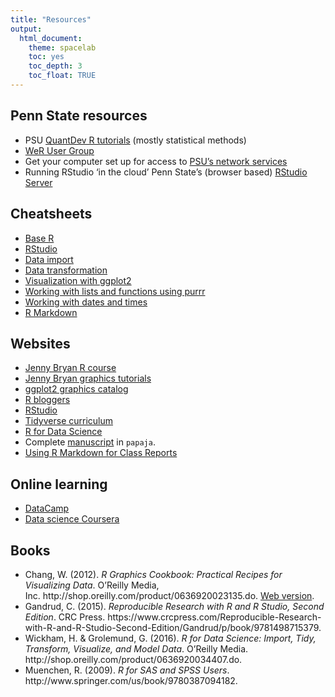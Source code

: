 ```yaml
---
title: "Resources"
output:
  html_document:
    theme: spacelab
    toc: yes
    toc_depth: 3
    toc_float: TRUE
---
```


## Penn State resources

- PSU [QuantDev R tutorials](https://quantdev.ssri.psu.edu/tutorials) (mostly statistical methods)
- [WeR User Group](https://www.facebook.com/groups/WeRPennStateRUsersGroup/)
- Get your computer set up for access to [PSU's network services](before-the-bootcamp.html)
- Running RStudio 'in the cloud' Penn State's (browser based) [RStudio Server](rstudio-tlt.html)

## Cheatsheets

- [Base R](http://github.com/rstudio/cheatsheets/raw/master/source/pdfs/base-r.pdf)
- [RStudio](https://www.rstudio.com/wp-content/uploads/2016/01/rstudio-IDE-cheatsheet.pdf)
- [Data import](https://github.com/rstudio/cheatsheets/raw/master/source/pdfs/data-import-cheatsheet.pdf)
- [Data transformation](https://github.com/rstudio/cheatsheets/raw/master/source/pdfs/data-transformation-cheatsheet.pdf)
- [Visualization with ggplot2](https://www.rstudio.com/wp-content/uploads/2016/11/ggplot2-cheatsheet-2.1.pdf)
- [Working with lists and functions using purrr](https://github.com/rstudio/cheatsheets/raw/master/purrr.pdf)
- [Working with dates and times](https://github.com/rstudio/cheatsheets/raw/master/lubridate.pdf)
- [R Markdown](https://www.rstudio.com/wp-content/uploads/2016/03/rmarkdown-cheatsheet-2.0.pdf)

## Websites

- [Jenny Bryan R course](http://stat545.com/topics.html)
- [Jenny Bryan graphics tutorials](http://stat545.com/graph00_index.html)
- [ggplot2 graphics catalog](http://shiny.stat.ubc.ca/r-graph-catalog/)
- [R bloggers](https://www.r-bloggers.com/)
- [RStudio](http://rstudio.com)
- [Tidyverse curriculum](https://dcl-2017-04.github.io/curriculum/)
- [R for Data Science](http://r4ds.had.co.nz/)
- Complete [manuscript](https://github.com/methexp/subliminal-EC) in `papaja`.
- [Using R Markdown for Class Reports](http://www.stat.cmu.edu/~cshalizi/rmarkdown/)

## Online learning

- [DataCamp](http://datacamp.com)
- [Data science Coursera](https://www.coursera.org/specializations/jhu-data-science)

## Books

- Chang, W. (2012). *R Graphics Cookbook: Practical Recipes for Visualizing Data*. O’Reilly Media, Inc. http://shop.oreilly.com/product/0636920023135.do. [Web version](http://www.cookbook-r.com/Graphs/).
- Gandrud, C. (2015). *Reproducible Research with R and R Studio, Second Edition*. CRC Press. https://www.crcpress.com/Reproducible-Research-with-R-and-R-Studio-Second-Edition/Gandrud/p/book/9781498715379.
- Wickham, H. & Grolemund, G. (2016). *R for Data Science: Import, Tidy, Transform, Visualize, and Model Data*. O’Reilly Media. http://shop.oreilly.com/product/0636920034407.do.
- Muenchen, R. (2009). *R for SAS and SPSS Users*. http://www.springer.com/us/book/9780387094182.